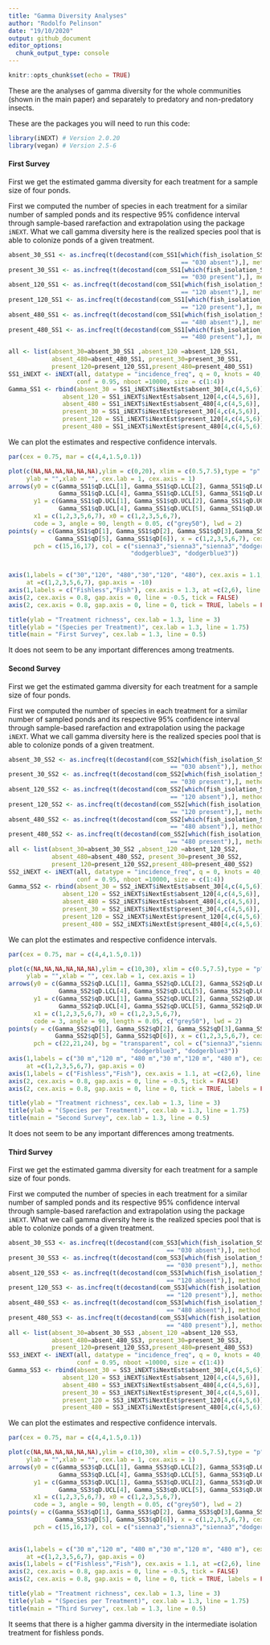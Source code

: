 ```yaml
---
title: "Gamma Diversity Analyses"
author: "Rodolfo Pelinson"
date: "19/10/2020"
output: github_document
editor_options: 
  chunk_output_type: console
---
```


```r
knitr::opts_chunk$set(echo = TRUE)
```


These are the analyses of gamma diversity for the whole communities (shown in the main paper) and separately to predatory and non-predatory insects.

These are the packages you will need to run this code:
```r
library(iNEXT) # Version 2.0.20
library(vegan) # Version 2.5-6
```


#### First Survey
First we get the estimated gamma diversity for each treatment for a sample size of four ponds.

First we computed the number of species in each treatment for a similar number of sampled ponds and its respective 95% confidence interval through sample-based rarefaction and extrapolation using the package `iNEXT`. What we call gamma diversity here is the realized species pool that is able to colonize ponds of a given treatment.
```r
absent_30_SS1 <- as.incfreq(t(decostand(com_SS1[which(fish_isolation_SS1 
                                                == "030 absent"),], method = "pa")))
present_30_SS1 <- as.incfreq(t(decostand(com_SS1[which(fish_isolation_SS1 
                                                == "030 present"),], method = "pa")))
absent_120_SS1 <- as.incfreq(t(decostand(com_SS1[which(fish_isolation_SS1 
                                                == "120 absent"),], method = "pa")))
present_120_SS1 <- as.incfreq(t(decostand(com_SS1[which(fish_isolation_SS1 
                                                == "120 present"),], method = "pa")))
absent_480_SS1 <- as.incfreq(t(decostand(com_SS1[which(fish_isolation_SS1 
                                                == "480 absent"),], method = "pa")))
present_480_SS1 <- as.incfreq(t(decostand(com_SS1[which(fish_isolation_SS1 
                                                == "480 present"),], method = "pa")))

all <- list(absent_30=absent_30_SS1 ,absent_120 =absent_120_SS1,
            absent_480=absent_480_SS1, present_30=present_30_SS1,
            present_120=present_120_SS1,present_480=present_480_SS1)
SS1_iNEXT <- iNEXT(all, datatype = "incidence_freq", q = 0, knots = 40,se = T,
                   conf = 0.95, nboot =10000, size = c(1:4))
Gamma_SS1 <- rbind(absent_30 = SS1_iNEXT$iNextEst$absent_30[4,c(4,5,6)],
               absent_120 = SS1_iNEXT$iNextEst$absent_120[4,c(4,5,6)],
               absent_480 = SS1_iNEXT$iNextEst$absent_480[4,c(4,5,6)],
               present_30 = SS1_iNEXT$iNextEst$present_30[4,c(4,5,6)],
               present_120 = SS1_iNEXT$iNextEst$present_120[4,c(4,5,6)],
               present_480 = SS1_iNEXT$iNextEst$present_480[4,c(4,5,6)])
```

We can plot the estimates and respective confidence intervals.
```r
par(cex = 0.75, mar = c(4,4,1.5,0.1))

plot(c(NA,NA,NA,NA,NA,NA),ylim = c(0,20), xlim = c(0.5,7.5),type = "p", xaxt = "n", yaxt = "n",
     ylab = "",xlab = "", cex.lab = 1, cex.axis = 1)
arrows(y0 = c(Gamma_SS1$qD.LCL[1], Gamma_SS1$qD.LCL[2], Gamma_SS1$qD.LCL[3],
              Gamma_SS1$qD.LCL[4], Gamma_SS1$qD.LCL[5], Gamma_SS1$qD.LCL[6]),
       y1 = c(Gamma_SS1$qD.UCL[1], Gamma_SS1$qD.UCL[2], Gamma_SS1$qD.UCL[3],
              Gamma_SS1$qD.UCL[4], Gamma_SS1$qD.UCL[5], Gamma_SS1$qD.UCL[6]),
       x1 = c(1,2,3,5,6,7), x0 = c(1,2,3,5,6,7),
       code = 3, angle = 90, length = 0.05, c("grey50"), lwd = 2)
points(y = c(Gamma_SS1$qD[1], Gamma_SS1$qD[2], Gamma_SS1$qD[3],Gamma_SS1$qD[4],
             Gamma_SS1$qD[5], Gamma_SS1$qD[6]), x = c(1,2,3,5,6,7), cex = 2, lwd = 3,
       pch = c(15,16,17), col = c("sienna3","sienna3","sienna3","dodgerblue3",
                                  "dodgerblue3", "dodgerblue3"))


axis(1,labels = c("30","120", "480","30","120", "480"), cex.axis = 1.1,
     at =c(1,2,3,5,6,7), gap.axis = -10)
axis(1,labels = c("Fishless","Fish"), cex.axis = 1.3, at =c(2,6), line = 1.5, tick = F )
axis(2, cex.axis = 0.8, gap.axis = 0, line = -0.5, tick = FALSE)
axis(2, cex.axis = 0.8, gap.axis = 0, line = 0, tick = TRUE, labels = FALSE)

title(ylab = "Treatment richness", cex.lab = 1.3, line = 3)
title(ylab = "(Species per Treatment)", cex.lab = 1.3, line = 1.75)
title(main = "First Survey", cex.lab = 1.3, line = 0.5)

```

It does not seem to be any important differences among treatments.


#### Second Survey
First we get the estimated gamma diversity for each treatment for a sample size of four ponds.

First we computed the number of species in each treatment for a similar number of sampled ponds and its respective 95% confidence interval through sample-based rarefaction and extrapolation using the package `iNEXT`. What we call gamma diversity here is the realized species pool that is able to colonize ponds of a given treatment.
```r
absent_30_SS2 <- as.incfreq(t(decostand(com_SS2[which(fish_isolation_SS2 
                                             == "030 absent"),], method = "pa")))
present_30_SS2 <- as.incfreq(t(decostand(com_SS2[which(fish_isolation_SS2 
                                             == "030 present"),], method = "pa")))
absent_120_SS2 <- as.incfreq(t(decostand(com_SS2[which(fish_isolation_SS2 
                                             == "120 absent"),], method = "pa")))
present_120_SS2 <- as.incfreq(t(decostand(com_SS2[which(fish_isolation_SS2 
                                             == "120 present"),], method = "pa")))
absent_480_SS2 <- as.incfreq(t(decostand(com_SS2[which(fish_isolation_SS2 
                                             == "480 absent"),], method = "pa")))
present_480_SS2 <- as.incfreq(t(decostand(com_SS2[which(fish_isolation_SS2 
                                             == "480 present"),], method = "pa")))
all <- list(absent_30=absent_30_SS2 ,absent_120 =absent_120_SS2,
            absent_480=absent_480_SS2, present_30=present_30_SS2,
            present_120=present_120_SS2,present_480=present_480_SS2)
SS2_iNEXT <- iNEXT(all, datatype = "incidence_freq", q = 0, knots = 40,se = T,
                   conf = 0.95, nboot =10000, size = c(1:4))
Gamma_SS2 <- rbind(absent_30 = SS2_iNEXT$iNextEst$absent_30[4,c(4,5,6)],
               absent_120 = SS2_iNEXT$iNextEst$absent_120[4,c(4,5,6)],
               absent_480 = SS2_iNEXT$iNextEst$absent_480[4,c(4,5,6)],
               present_30 = SS2_iNEXT$iNextEst$present_30[4,c(4,5,6)],
               present_120 = SS2_iNEXT$iNextEst$present_120[4,c(4,5,6)],
               present_480 = SS2_iNEXT$iNextEst$present_480[4,c(4,5,6)])
```

We can plot the estimates and respective confidence intervals.
```r
par(cex = 0.75, mar = c(4,4,1.5,0.1))

plot(c(NA,NA,NA,NA,NA,NA),ylim = c(10,30), xlim = c(0.5,7.5),type = "p", xaxt = "n", yaxt = "n",
     ylab = "",xlab = "", cex.lab = 1, cex.axis = 1)
arrows(y0 = c(Gamma_SS2$qD.LCL[1], Gamma_SS2$qD.LCL[2], Gamma_SS2$qD.LCL[3],
              Gamma_SS2$qD.LCL[4], Gamma_SS2$qD.LCL[5], Gamma_SS2$qD.LCL[6]),
       y1 = c(Gamma_SS2$qD.UCL[1], Gamma_SS2$qD.UCL[2], Gamma_SS2$qD.UCL[3],
              Gamma_SS2$qD.UCL[4], Gamma_SS2$qD.UCL[5], Gamma_SS2$qD.UCL[6]),
       x1 = c(1,2,3,5,6,7), x0 = c(1,2,3,5,6,7),
       code = 3, angle = 90, length = 0.05, c("grey50"), lwd = 2)
points(y = c(Gamma_SS2$qD[1], Gamma_SS2$qD[2], Gamma_SS2$qD[3],Gamma_SS2$qD[4],
             Gamma_SS2$qD[5], Gamma_SS2$qD[6]), x = c(1,2,3,5,6,7), cex = 2, lwd = 1.5,
       pch = c(22,21,24), bg = "transparent", col = c("sienna3","sienna3","sienna3","dodgerblue3",
                                  "dodgerblue3", "dodgerblue3"))
axis(1,labels = c("30 m","120 m", "480 m","30 m","120 m", "480 m"), cex.axis = 0.9,
     at =c(1,2,3,5,6,7), gap.axis = 0)
axis(1,labels = c("Fishless","Fish"), cex.axis = 1.1, at =c(2,6), line = 1.5, tick = F )
axis(2, cex.axis = 0.8, gap.axis = 0, line = -0.5, tick = FALSE)
axis(2, cex.axis = 0.8, gap.axis = 0, line = 0, tick = TRUE, labels = FALSE)

title(ylab = "Treatment richness", cex.lab = 1.3, line = 3)
title(ylab = "(Species per Treatment)", cex.lab = 1.3, line = 1.75)
title(main = "Second Survey", cex.lab = 1.3, line = 0.5)
```

It does not seem to be any important differences among treatments.


#### Third Survey
First we get the estimated gamma diversity for each treatment for a sample size of four ponds.

First we computed the number of species in each treatment for a similar number of sampled ponds and its respective 95% confidence interval through sample-based rarefaction and extrapolation using the package `iNEXT`. What we call gamma diversity here is the realized species pool that is able to colonize ponds of a given treatment.
```r
absent_30_SS3 <- as.incfreq(t(decostand(com_SS3[which(fish_isolation_SS3 
                                            == "030 absent"),], method = "pa")))
present_30_SS3 <- as.incfreq(t(decostand(com_SS3[which(fish_isolation_SS3 
                                            == "030 present"),], method = "pa")))
absent_120_SS3 <- as.incfreq(t(decostand(com_SS3[which(fish_isolation_SS3 
                                            == "120 absent"),], method = "pa")))
present_120_SS3 <- as.incfreq(t(decostand(com_SS3[which(fish_isolation_SS3 
                                            == "120 present"),], method = "pa")))
absent_480_SS3 <- as.incfreq(t(decostand(com_SS3[which(fish_isolation_SS3 
                                            == "480 absent"),], method = "pa")))
present_480_SS3 <- as.incfreq(t(decostand(com_SS3[which(fish_isolation_SS3 
                                            == "480 present"),], method = "pa")))
all <- list(absent_30=absent_30_SS3 ,absent_120 =absent_120_SS3,
            absent_480=absent_480_SS3, present_30=present_30_SS3,
            present_120=present_120_SS3,present_480=present_480_SS3)
SS3_iNEXT <- iNEXT(all, datatype = "incidence_freq", q = 0, knots = 40,se = T,
                   conf = 0.95, nboot =10000, size = c(1:4))
Gamma_SS3 <- rbind(absent_30 = SS3_iNEXT$iNextEst$absent_30[4,c(4,5,6)],
               absent_120 = SS3_iNEXT$iNextEst$absent_120[4,c(4,5,6)],
               absent_480 = SS3_iNEXT$iNextEst$absent_480[4,c(4,5,6)],
               present_30 = SS3_iNEXT$iNextEst$present_30[4,c(4,5,6)],
               present_120 = SS3_iNEXT$iNextEst$present_120[4,c(4,5,6)],
               present_480 = SS3_iNEXT$iNextEst$present_480[4,c(4,5,6)])
```

We can plot the estimates and respective confidence intervals.
```r
par(cex = 0.75, mar = c(4,4,1.5,0.1))

plot(c(NA,NA,NA,NA,NA,NA),ylim = c(10,30), xlim = c(0.5,7.5),type = "p", xaxt = "n", yaxt = "n",
     ylab = "",xlab = "", cex.lab = 1, cex.axis = 1)
arrows(y0 = c(Gamma_SS3$qD.LCL[1], Gamma_SS3$qD.LCL[2], Gamma_SS3$qD.LCL[3],
              Gamma_SS3$qD.LCL[4], Gamma_SS3$qD.LCL[5], Gamma_SS3$qD.LCL[6]),
       y1 = c(Gamma_SS3$qD.UCL[1], Gamma_SS3$qD.UCL[2], Gamma_SS3$qD.UCL[3],
              Gamma_SS3$qD.UCL[4], Gamma_SS3$qD.UCL[5], Gamma_SS3$qD.UCL[6]),
       x1 = c(1,2,3,5,6,7), x0 = c(1,2,3,5,6,7),
       code = 3, angle = 90, length = 0.05, c("grey50"), lwd = 2)
points(y = c(Gamma_SS3$qD[1], Gamma_SS3$qD[2], Gamma_SS3$qD[3],Gamma_SS3$qD[4],
             Gamma_SS3$qD[5], Gamma_SS3$qD[6]), x = c(1,2,3,5,6,7), cex = 2, lwd = 3,
       pch = c(15,16,17), col = c("sienna3","sienna3","sienna3","dodgerblue3",
                                                                         "dodgerblue3", "dodgerblue3"))

axis(1,labels = c("30 m","120 m", "480 m","30 m","120 m", "480 m"), cex.axis = 0.9,
     at =c(1,2,3,5,6,7), gap.axis = 0)
axis(1,labels = c("Fishless","Fish"), cex.axis = 1.1, at =c(2,6), line = 1.5, tick = F )
axis(2, cex.axis = 0.8, gap.axis = 0, line = -0.5, tick = FALSE)
axis(2, cex.axis = 0.8, gap.axis = 0, line = 0, tick = TRUE, labels = FALSE)

title(ylab = "Treatment richness", cex.lab = 1.3, line = 3)
title(ylab = "(Species per Treatment)", cex.lab = 1.3, line = 1.75)
title(main = "Third Survey", cex.lab = 1.3, line = 0.5)
```

It seems that there is a higher gamma diversity in the intermediate isolation treatment for fishless ponds.



